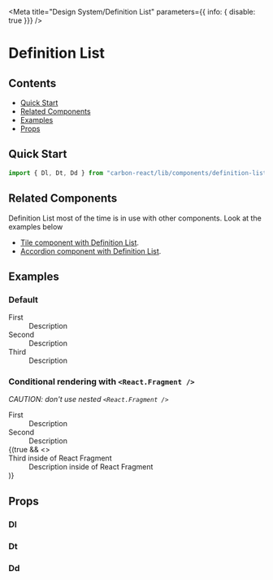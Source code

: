 
<Meta title="Design System/Definition List" parameters={{ info: { disable: true }}} />

# Definition List

## Contents
- [Quick Start](#quick-start)
- [Related Components](#related-components)
- [Examples](#examples)
- [Props](#props)

## Quick Start

```javascript
import { Dl, Dt, Dd } from "carbon-react/lib/components/definition-list";
```

## Related Components
Definition List most of the time is in use with other components. Look at the examples below

- [Tile component with Definition List](/?path=/docs/design-system-tile--with-definition-list-default "Tile component with Definition List").
- [Accordion component with Definition List](/?path=/docs/design-system-accordion--with-a-definition-list "Accordion component with Definition List").

## Examples 

### Default

<Preview>
  <Story name="default">
    <Dl>
      <Dt>First</Dt>
      <Dd>Description</Dd>
      <Dt>Second</Dt>
      <Dd>Description</Dd>
      <Dt>Third</Dt>
      <Dd>Description</Dd>
    </Dl>
  </Story>
</Preview>

### Conditional rendering with `<React.Fragment />`
*CAUTION: don't use nested `<React.Fragment />`*

<Preview>
  <Story name="with conditional rendering" parameters={{ chromatic: { disable: true }}}>
      <Dl>
        <Dt>First</Dt>
        <Dd>Description</Dd>
        <Dt>Second</Dt>
        <Dd>Description</Dd>
        {(true && <>
          <Dt>Third inside of React Fragment</Dt>
          <Dd>Description inside of React Fragment</Dd>
        </>)}
      </Dl>
  </Story>
</Preview>

## Props

### Dl
<StyledSystemProps of={Dl} noHeader spacing/>

### Dt
<StyledSystemProps of={Dt} noHeader spacing/>

### Dd
<StyledSystemProps of={Dd} noHeader spacing/>